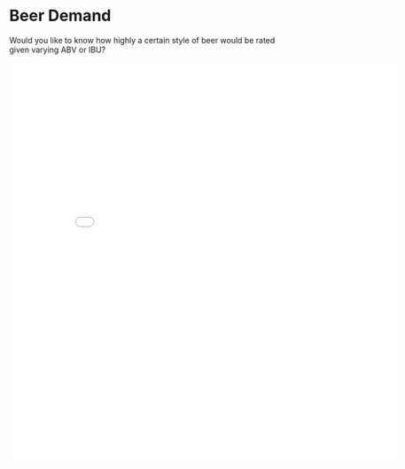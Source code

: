 <br>

# Beer Demand 

Would you like to know how highly a certain style of beer would be rated given
varying ABV or IBU?

<iframe src="./Predict Dash/" style="border: 1px solid #FFF; width: 700px; height: 720px">
</iframe>
